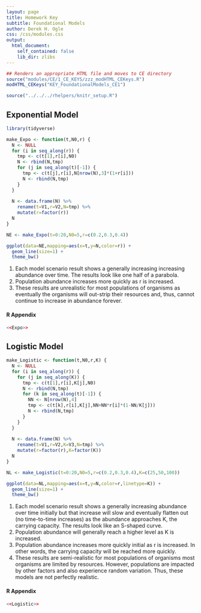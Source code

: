 ```yaml
---
layout: page
title: Homework Key
subtitle: Foundational Models
author: Derek H. Ogle
css: /css/modules.css
output:
  html_document:
    self_contained: false
    lib_dir: zlibs
---
```


```r
## Renders an appropriate HTML file and moves to CE directory
source("modules/CE/1_CE_KEYS/zzz_modHTML_CEKeys.R")
modHTML_CEKeys("KEY_FoundationalModels_CE1")
```

```r
source("../../../rhelpers/knitr_setup.R")
```

## Exponential Model
```r
library(tidyverse)

make_Expo <- function(t,N0,r) {
  N <- NULL
  for (i in seq_along(r)) {
    tmp <- c(t[1],r[i],N0)
    N <- rbind(N,tmp)
    for (j in seq_along(t)[-1]) {
      tmp <- c(t[j],r[i],N[nrow(N),3]*(1+r[i]))
      N <- rbind(N,tmp)
    }
  }
  
  N <- data.frame(N) %>%
    rename(t=V1,r=V2,N=tmp) %>%
    mutate(r=factor(r))
  N
}

NE <- make_Expo(t=0:20,N0=5,r=c(0.2,0.3,0.4))

ggplot(data=NE,mapping=aes(x=t,y=N,color=r)) +
  geom_line(size=1) +
  theme_bw()
```

1. Each model scenario result shows a generally increasing increasing abundance over time. The results look like one half of a parabola.
1. Population abundance increases more quickly as r is increased.
1. These results are unrealistic for most populations of organisms as eventually the organisms will out-strip their resources and, thus, cannot continue to increase in abundance forever.

#### R Appendix
```r
<<Expo>>
```

## Logistic Model
```r
make_Logistic <- function(t,N0,r,K) {
  N <- NULL
  for (i in seq_along(r)) {
    for (j in seq_along(K)) {
      tmp <- c(t[1],r[i],K[j],N0)
      N <- rbind(N,tmp)
      for (k in seq_along(t)[-1]) {
        NN <- N[nrow(N),4]
        tmp <- c(t[k],r[i],K[j],NN+NN*r[i]*(1-NN/K[j]))
        N <- rbind(N,tmp)
      }
    }
  }
  
  N <- data.frame(N) %>%
    rename(t=V1,r=V2,K=V3,N=tmp) %>%
    mutate(r=factor(r),K=factor(K))
  N
}

NL <- make_Logistic(t=0:20,N0=5,r=c(0.2,0.3,0.4),K=c(25,50,100))

ggplot(data=NL,mapping=aes(x=t,y=N,color=r,linetype=K)) +
  geom_line(size=1) +
  theme_bw()
```

1. Each model scenario result shows a generally increasing abundance over time initially but that increase will slow and eventually flatten out (no time-to-time increases) as the abundance approaches K, the carrying capacity. The results look like an S-shaped curve.
1. Population abundance will generally reach a higher level as K is increased.
1. Population abundance increases more quickly initial as r is increased. In other words, the carrying capacity will be reached more quickly.
1. These results are semi-realistic for most populations of organisms most organisms are limited by resources. However, populations are impacted by other factors and also experience random variation. Thus, these models are not perfectly realistic.

#### R Appendix
```r
<<Logistic>>
```

